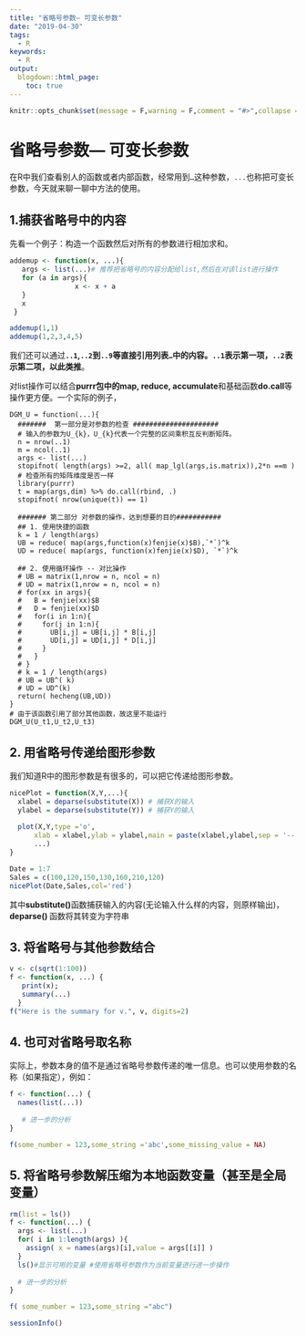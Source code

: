 ```yaml
---
title: "省略号参数— 可变长参数"
date: "2019-04-30"
tags:
  - R
keywords:
  - R
output:
  blogdown::html_page:
    toc: true
---
```


```r
knitr::opts_chunk$set(message = F,warning = F,comment = "#>",collapse = TRUE)
```

# 省略号参数— 可变长参数

​		在R中我们查看别人的函数或者内部函数，经常用到`…`这种参数，`...`也称把可变长参数，今天就来聊一聊中方法的使用。

## 1.捕获省略号中的内容

先看一个例子：构造一个函数然后对所有的参数进行相加求和。

```r
addemup <- function(x, ...){
   args <- list(...)# 推荐把省略号的内容分配给list,然后在对该list进行操作
   for (a in args){
   			    x <- x + a 
   } 
   x
 }

addemup(1,1)
addemup(1,2,3,4,5)

```

我们还可以通过**`..1`,`..2`到`..9`等直接引用列表`…`中的内容。`..1`表示第一项，`..2`表示第二项，以此类推**。

对list操作可以结合**purrr包中的map, reduce, accumulate**和基础函数**do.call**等 操作更方便。一个实际的例子，

```
DGM_U = function(...){
  #######  第一部分是对参数的检查 #####################
  # 输入的参数为U_{k}，U_{k}代表一个完整的区间乘积互反判断矩阵。
  n = nrow(..1)
  m = ncol(..1)
  args <- list(...)
  stopifnot( length(args) >=2, all( map_lgl(args,is.matrix)),2*n ==m )
  # 检查所有的矩阵维度是否一样
  library(purrr)
  t = map(args,dim) %>% do.call(rbind, .) 
  stopifnot( nrow(unique(t)) == 1)
  
  ####### 第二部分 对参数的操作，达到想要的目的###########
  ## 1. 使用快捷的函数
  k = 1 / length(args)
  UB = reduce( map(args,function(x)fenjie(x)$B),`*`)^k
  UD = reduce( map(args, function(x)fenjie(x)$D), `*`)^k
  
  ## 2. 使用循环操作 -- 对比操作
  # UB = matrix(1,nrow = n, ncol = n)
  # UD = matrix(1,nrow = n, ncol = n)
  # for(xx in args){
  #   B = fenjie(xx)$B
  #   D = fenjie(xx)$D
  #   for(i in 1:n){
  #     for(j in 1:n){
  #       UB[i,j] = UB[i,j] * B[i,j]
  #       UD[i,j] = UD[i,j] * D[i,j]
  #     }
  #   }
  # }
  # k = 1 / length(args)
  # UB = UB^( k)
  # UD = UD^(k)
  return( hecheng(UB,UD))
}
# 由于该函数引用了部分其他函数，故这里不能运行
DGM_U(U_t1,U_t2,U_t3)
```



## 2. 用省略号传递给图形参数

我们知道R中的图形参数是有很多的，可以把它传递给图形参数。

```r
nicePlot = function(X,Y,...){
  xlabel = deparse(substitute(X)) # 捕获X的输入
  ylabel = deparse(substitute(Y)) # 捕获Y的输入
  
  plot(X,Y,type ='o',
      xlab = xlabel,ylab = ylabel,main = paste(xlabel,ylabel,sep = '--'),
      ...)
}

Date = 1:7
Sales = c(100,120,150,130,160,210,120)
nicePlot(Date,Sales,col='red')
```

其中**substitute()**函数捕获输入的内容(无论输入什么样的内容，则原样输出)，**deparse() **函数将其转变为字符串



## 3. 将省略号与其他参数结合

```r
v <- c(sqrt(1:100))
f <- function(x, ...) { 
   print(x); 
   summary(...)
  }
f("Here is the summary for v.", v, digits=2)
```



## 4. 也可对省略号取名称

实际上，参数本身的值不是通过省略号参数传递的唯一信息。也可以使用参数的名称（如果指定），例如：

```r
f <- function(...) {
  names(list(...))
  
   # 进一步的分析
}

f(some_number = 123,some_string ='abc',some_missing_value = NA)

```

## 5. 将省略号参数解压缩为本地函数变量（甚至是全局变量）

```r
rm(list = ls())
f <- function(...) {
  args <- list(...)
  for( i in 1:length(args) ){ 
    assign( x = names(args)[i],value = args[[i]] )
  }
  ls()#显示可用的变量 #使用省略号参数作为当前变量进行进一步操作
  
  # 进一步的分析
}

f( some_number = 123,some_string ="abc")
```

```r
sessionInfo()
```
